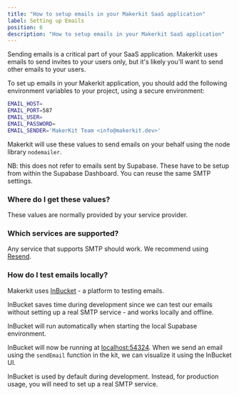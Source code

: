 ```yaml
---
title: "How to setup emails in your Makerkit SaaS application"
label: Setting up Emails
position: 6
description: "How to setup emails in your Makerkit SaaS application"
---
```


Sending emails is a critical part of your SaaS application. Makerkit uses emails to send invites to your users only, but it's likely you'll want to send other emails to your users.

To set up emails in your Makerkit application, you should add the following environment variables to your project, using a secure environment:

```bash
EMAIL_HOST=
EMAIL_PORT=587
EMAIL_USER=
EMAIL_PASSWORD=
EMAIL_SENDER='MakerKit Team <info@makerkit.dev>'
```

Makerkit will use these values to send emails on your behalf using the node library `nodemailer`.

NB: this does not refer to emails sent by Supabase. These have to be setup
from within the Supabase Dashboard. You can reuse the same SMTP settings.

### Where do I get these values?

These values are normally provided by your service provider.

### Which services are supported?

Any service that supports SMTP should work. We recommend using [Resend](https://resend.com/).

### How do I test emails locally?

Makerkit uses [InBucket](https://inbucket.org) - a platform to testing emails.

InBucket saves time during development since we can test
our emails without setting up a real SMTP service - and works locally and
offline.

InBucket will run automatically when starting the local Supabase environment.

InBucket will now be running at [localhost:54324](http://localhost:54324). When we send an email using the
`sendEmail` function in the kit, we can visualize it using the InBucket UI.

InBucket is used by default during development. Instead, for production
usage, you will need to set up a real SMTP service.